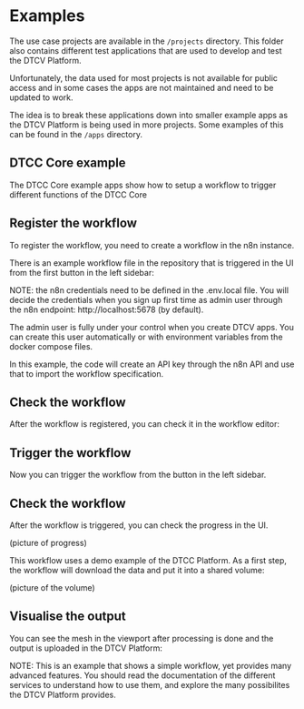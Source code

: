 # Examples

The use case projects are available in the `/projects` directory. This folder also contains different test applications that are used to develop and test the DTCV Platform.

Unfortunately, the data used for most projects is not available for public access and in some cases the apps are not maintained and need to be updated to work.

The idea is to break these applications down into smaller example apps as the DTCV Platform is being used in more projects. Some examples of this can be found in the `/apps` directory.

## DTCC Core example

The DTCC Core example apps show how to setup a workflow to trigger different functions of the DTCC Core

## Register the workflow

To register the workflow, you need to create a workflow in the n8n instance.

There is an example workflow file in the repository that is triggered in the UI from the first button in the left sidebar:

NOTE: the n8n credentials need to be defined in the .env.local file. You will decide the credentials when you sign up first time as admin user through the n8n endpoint: http://localhost:5678 (by default).

The admin user is fully under your control when you create DTCV apps. You can create this user automatically or with environment variables from the docker compose files.

In this example, the code will create an API key through the n8n API and use that to import the workflow specification.

## Check the workflow

After the workflow is registered, you can check it in the workflow editor:

## Trigger the workflow

Now you can trigger the workflow from the button in the left sidebar.

## Check the workflow

After the workflow is triggered, you can check the progress in the UI.

(picture of progress)

This workflow uses a demo example of the DTCC Platform. As a first step, the workflow will download the data and put it into a shared volume:

(picture of the volume)

## Visualise the output

You can see the mesh in the viewport after processing is done and the output is uploaded in the DTCV Platform:

NOTE: This is an example that shows a simple workflow, yet provides many advanced features. You should read the documentation of the different services to understand how to use them, and explore the many possibilites the DTCV Platform provides.
